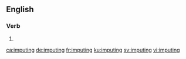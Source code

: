 ==English==

===Verb===
{{head|en|present participle}}

# {{present participle of|impute|lang=en|nocat=1}}

[[ca:imputing]]
[[de:imputing]]
[[fr:imputing]]
[[ku:imputing]]
[[sv:imputing]]
[[vi:imputing]]